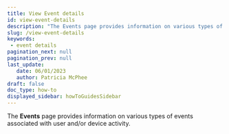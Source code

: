 ```yaml
---
title: View Event details
id: view-event-details
description: "The Events page provides information on various types of events associated with user and/or device activity."
slug: /view-event-details 
keywords: 
 - event details
pagination_next: null
pagination_prev: null
last_update: 
   date: 06/01/2023
   author: Patricia McPhee
draft: false
doc_type: how-to
displayed_sidebar: howToGuidesSidebar
---
```



The **Events** page provides information on various types of events associated with user and/or device activity. 


<Row>
  <Col span={6}>
    <Alert message="To do" type="warning" />
  </Col>
</Row>
<br />